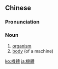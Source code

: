 {{also|機体|机体}}
==Chinese==
{{zh-forms|s=机体}}

===Pronunciation===
{{zh-pron
|m=jītǐ
|c=gei1 tai2
|cat=n
}}

===Noun===
{{zh-noun}}

# [[organism]]
# [[body]] (of a machine)

{{zh-cat|Advanced}}

[[ko:機體]]
[[ja:機體]]